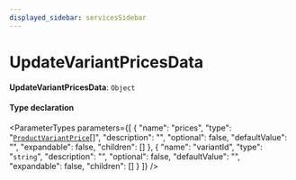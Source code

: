 ```yaml
---
displayed_sidebar: servicesSidebar
---
```



# UpdateVariantPricesData

 **UpdateVariantPricesData**: `Object`

#### Type declaration

<ParameterTypes parameters={[
  {
    "name": "prices",
    "type": "[`ProductVariantPrice`](ProductVariantPrice.mdx)[]",
    "description": "",
    "optional": false,
    "defaultValue": "",
    "expandable": false,
    "children": []
  },
  {
    "name": "variantId",
    "type": "`string`",
    "description": "",
    "optional": false,
    "defaultValue": "",
    "expandable": false,
    "children": []
  }
]} />
